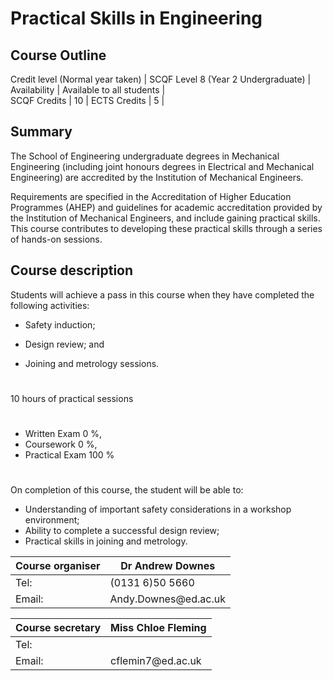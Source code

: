 # Practical Skills in Engineering

## Course Outline

| Credit level (Normal year taken) | SCQF Level 8 (Year 2 Undergraduate) | Availability | Available to all students |
| SCQF Credits | 10 | ECTS Credits | 5 |


## Summary

The School of Engineering undergraduate degrees in Mechanical Engineering (including joint honours degrees in Electrical and Mechanical Engineering) are accredited by the Institution of Mechanical Engineers.  

Requirements are specified in the Accreditation of Higher Education Programmes (AHEP) and guidelines for academic accreditation provided by the Institution of Mechanical Engineers, and include gaining practical skills.  This course contributes to developing these practical skills through a series of hands-on sessions.

## Course description

Students will achieve a pass in this course when they have completed the following activities:

- Safety induction;

- Design review; and

- Joining and metrology sessions.

#

10 hours of practical sessions

#

- Written Exam 0 %,
- Coursework 0 %,
- Practical Exam 100 %

#

On completion of this course, the student will be able to:

- Understanding of important safety considerations in a workshop environment;
- Ability to complete a successful design review;
- Practical skills in joining and metrology.



| Course organiser | Dr Andrew Downes |
|------------------|------------------|
| Tel: |  (0131 6)50 5660 | 
| Email: |  Andy.Downes@ed.ac.uk |

| Course secretary | Miss Chloe Fleming |
|------------------|--------------------|
| Tel: |   | 
| Email: |  cflemin7@ed.ac.uk | 